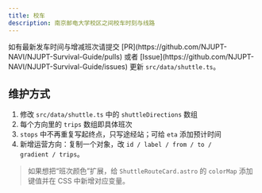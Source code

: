 ```yaml
---
title: 校车
description: 南京邮电大学校区之间校车时刻与线路
---
```



<Aside type="note">
如有最新发车时间与增减班次请提交 [PR](https://github.com/NJUPT-NAVI/NJUPT-Survival-Guide/pulls) 或者 [Issue](https://github.com/NJUPT-NAVI/NJUPT-Survival-Guide/issues) 更新 <code>src/data/shuttle.ts</code>。
</Aside>

<ShuttleBoard />

## 维护方式

1. 修改 <code>src/data/shuttle.ts</code> 中的 <code>shuttleDirections</code> 数组  
2. 每个方向里的 <code>trips</code> 数组即具体班次  
3. <code>stops</code> 中不再重复写起终点，只写途经站；可给 <code>eta</code> 添加预计时间  
4. 新增运营方向：复制一个对象，改 <code>id / label / from / to / gradient / trips</code>。  

> 如果想把“班次颜色”扩展，给 <code>ShuttleRouteCard.astro</code> 的 <code>colorMap</code> 添加键值并在 CSS 中新增对应变量。
